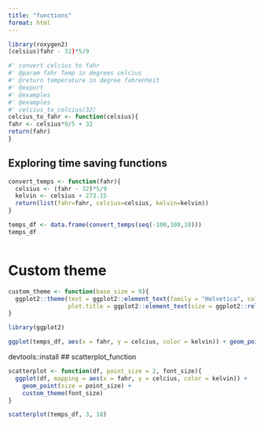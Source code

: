 ```yaml
---
title: "functions"
format: html
---
```

```r
library(roxygen2)
(celsius)fahr - 32)*5/9

```

```r
#' convert celcius to fahr
#' @param fahr Temp in degrees celcius
#' @return temperature in degree fahrenheit
#' @export
#' @examples
#' @examples 
#' celcius_to_celcius(32)
celcius_to_fahr <- function(celsius){
fahr <- celsius*9/5 + 32
return(fahr)
}

```

## Exploring time saving functions

```r
convert_temps <- function(fahr){
  celsius <- (fahr - 32)*5/9
  kelvin <- celsius + 273.15
  return(list(fahr=fahr, celcius=celsius, kelvin=kelvin))
}

temps_df <- data.frame(convert_temps(seq(-100,100,10)))
temps_df



```

# Custom theme

```r

custom_theme <- function(base_size = 9){
  ggplot2::theme(text = ggplot2::element_text(family = "Helvetica", color = "grey30", size = base_size),
                 plot.title = ggplot2::element_text(size = ggplot2::rel(1.25), hjust = 0.5, face = 'bold'))
}

library(ggplot2)

ggplot(temps_df, aes(x = fahr, y = celcius, color = kelvin)) + geom_point() + custom_theme(20)

```

devtools::install
## scatterplot_function

```r

scatterplot <- function(df, point_size = 2, font_size){
  ggplot(df, mapping = aes(x = fahr, y = celcius, color = kelvin)) + 
    geom_point(size = point_size) +
    custom_theme(font_size)  
}

scatterplot(temps_df, 3, 18)

```